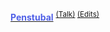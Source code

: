 [[User:Penstubal|<span style='color:#5060e7'>'''Penstubal'''</span>]] <sup>[[User talk:Penstubal|(Talk)]] [[Special:Contributions/Penstubal|(Edits)]] </sup>
